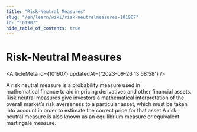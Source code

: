 ```yaml
---
title: "Risk-Neutral Measures"
slug: "/en/learn/wiki/risk-neutralmeasures-101907"
id: "101907"
hide_table_of_contents: true
---
```



# Risk-Neutral Measures

<ArticleMeta id={101907} updatedAt={'2023-09-26 13:58:58'} />
<div className='border-solid border-b border-t-0 my-4 border-[var(--ifm-color-gray-300)]' />

A risk neutral measure is a probability measure used in mathematical finance to aid in pricing derivatives and other financial assets. Risk neutral measures give investors a mathematical interpretation of the overall market’s risk averseness to a particular asset, which must be taken into account in order to estimate the correct price for that asset.A risk neutral measure is also known as an equilibrium measure or equivalent martingale measure.
